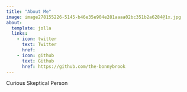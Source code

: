 ```yaml
---
title: "About Me"
image: image278155226-5145-b46e35e904e281aaaa02bc351b2a6284@1x.jpg
about:
  template: jolla
  links:
    - icon: twitter
      text: Twitter
      href: 
    - icon: github
      text: Github
      href: https://github.com/the-bonnybrook
---
```


Curious Skeptical Person
